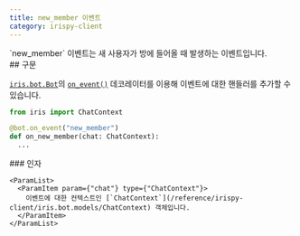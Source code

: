 ```yaml
---
title: new_member 이벤트
category: irispy-client
---
```


<Section>
  `new_member` 이벤트는 새 사용자가 방에 들어올 때 발생하는 이벤트입니다.
</Section>
<Section>
  ## 구문

  [`iris.bot.Bot`](/reference/irispy-client/iris.bot/Class/Bot)의 [`on_event()`](/reference/irispy-client/iris.bot/Class/Bot/on_event) 데코레이터를 이용해 
  이벤트에 대한 핸들러를 추가할 수 있습니다.
  ~~~py
  from iris import ChatContext

  @bot.on_event("new_member")
  def on_new_member(chat: ChatContext):
    ...
  ~~~

  <Section>
    ### 인자

    <ParamList>
      <ParamItem param={"chat"} type={"ChatContext"}>
        이벤트에 대한 컨텍스트인 [`ChatContext`](/reference/irispy-client/iris.bot.models/ChatContext) 객체입니다.
      </ParamItem>
    </ParamList>
  </Section>
</Section>